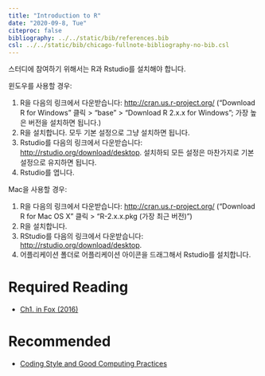 ---
title: "Introduction to R"
date: "2020-09-8, Tue"
citeproc: false
bibliography: ../../static/bib/references.bib
csl: ../../static/bib/chicago-fullnote-bibliography-no-bib.csl
---

스터디에 참여하기 위해서는 R과 Rstudio를 설치해야 합니다.

윈도우를 사용할 경우:

1. R을 다음의 링크에서 다운받습니다: [http://cran.us.r-project.org/](http://cran.us.r-project.org/) (“Download R for Windows” 클릭 > “base” > “Download R 2.x.x for Windows”; 가장 높은 버전을 설치하면 됩니다.)
2. R을 설치합니다. 모두 기본 설정으로 그냥 설치하면 됩니다.
3. Rstudio를 다음의 링크에서 다운받습니다: [http://rstudio.org/download/desktop](http://rstudio.org/download/desktop). 설치하되 모든 설정은 마찬가지로 기본 설정으로 유지하면 됩니다.
4. Rstudio를 엽니다.


Mac을 사용할 경우:

1. R을 다음의 링크에서 다운받습니다: [http://cran.us.r-project.org/](http://cran.us.r-project.org/) (“Download R for Mac OS X” 클릭 > “R-2.x.x.pkg (가장 최근 버전)”)
2. R을 설치합니다.
3. RStudio를 다음의 링크에서 다운받습니다: [http://rstudio.org/download/desktop](http://rstudio.org/download/desktop).
4. 어플리케이션 폴더로 어플리케이션 아이콘을 드래그해서 Rstudio를 설치합니다.


# Required Reading

- <i class="fas fa-book"></i> [Ch1. in Fox (2016)](https://www.dropbox.com/s/x4h76g5j3657m3w/John%20Fox%20-%20Applied%20Regression%20Analysis%20and%20Generalized%20Linear%20Models.pdf?dl=0)


# Recommended
- <i class="fas fa-file-pdf"></i> [Coding Style and Good Computing Practices](https://www.dropbox.com/s/glk4f2a44s1dovl/w1_Coding%20Style%20and%20Good%20Computing%20Practices.pdf?dl=0)
